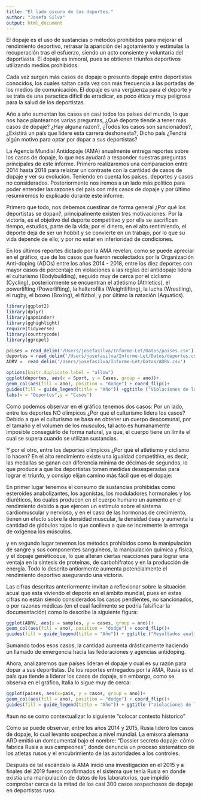 ```yaml
---
title: "El lado oscuro de los deportes."
author: "Josefa Silva"
output: html_document
---
```


El dopaje es el uso de sustancias o métodos prohibidos para mejorar el rendimiento deportivo, retrasar la aparición del agotamiento y estimulas la recuperación tras el esfuerzo, siendo un acto consiente y voluntaria del deportiasta. El dopaje es inmoral, pues se obtienen triunfos deportivos utilizando medios prohibidos.

Cada vez surgen más casos de dopaje o presunto dopaje entre deportistas conocidos, los cuales saltan cada vez con más frecuencia a las portadas de los medios de comunicación. El dopaje es una vergüenza para el deporte y se trata de una paractica dificil de erradicar, es  poco ética y muy peligrosa para la salud de los deportistas.

Año a año aumentan los casos en casi todos los países del mundo, lo que nos hace plantearnos varias preguntas, ¿Qué deporte tiende a tener más casos de dopaje? ¿Hay alguna razon?, ¿Todos los casos son sancionados?, ¿Existirá un país que lidere esta carrera deshonesta?, Dicho país ¿Tendrá algún motivo para optar por dopar a sus deportistas?


La Agencia Mundial Antidopaje (AMA) anualmente entrega reportes sobre los casos de dopaje, lo que nos ayudará a responder nuestras preguntas principales de este informe. Primero realizaremos una comparación entre 2014 hasta 2018 para relaizar un contraste con la cantidad de casos de dopaje y ver su evolución. Teniendo en cuenta los países, deportes y casos no considerados. Posteriormente nos iremos a un lado más politico para poder entender las razones del país con más casos de dopaje y por último resumiremos lo explicado durante este informe.

Primero que todo, nos debemos cuestinar de forma general ¿Por qué los deportistas se dopan?, principalmente existen tres motivaciones: Por la victoria, es el objetivo del deporte competitivo y por ella se sacrifican tiempo, estudios, parte de la vida; por el dinero, en el alto rentimiendo, el deporte deja de ser un hobbit y se convierte en un trabajo, por lo que su vida depende de ello; y por no estar en inferioridad de condiciones.

En los últimos reportes dictado por la AMA revelan, como se puede apreciar en el gráfico, que de los casos que fueron recolectados por la Organización Anti-doping (ADOs) entre los años 2014 - 2018, entre los diez deportes con mayor casos de porcentaje en violaciones a las reglas 
del antidopaje lidera el  culturismo (Bodybuilding), seguido muy de cerca por el ciclismo (Cycling),  posteriormente se encuentran el atletismo (Athletics), el powerlifting (Powerlifting), la halterofilia (Weightlifting),  la lucha (Wrestling), el rugby, el boxeo (Boxing), el fútbol, y por último la natación (Aquatics).


```r
library(ggplot2)
library(dplyr)
library(gapminder)
library(gghighlight)
require(tidyverse)
library(countrycode)
library(ggrepel)

paises = read_delim('/Users/josefasilva/Informe-Let/Datos/paises.csv')
deportes = read_delim('/Users/josefasilva/Informe-Let/Datos/deportes.csv')
ADRV =  read_delim('/Users/josefasilva/Informe-Let/Datos/ADRV.csv')

```


```r
options(knitr.duplicate.label = "allow")
ggplot(deportes, aes(x = Sport, y = Cases, group = ano))+
geom_col(aes(fill = ano), position = "dodge") + coord_flip()+
guides(fill = guide_legend(title = "Año")) +ggtitle ("Violaciones de las reglas antidojape entre los años 2014-2018 \n Top 10 deportes ")+
labs(x = "Deportes",y = "Casos") 

```

Como podemos observar en el gráfico tenemos dos casos:
Por un lado, entre los deportes NO olimpicos ¿Por qué el culturismo lidera los casos? Debido a que el culturismo se basa en obtener un cuerpo descomunal, por el tamaño y el volumen de los musculos, tal acto es  humanamente imposible conseguirlo de forma natural, ya que, el cuerpo tiene un límite el cual se supera cuando se utilizan sustancias.

Y por el otro, entre los deportes olimpicos ¿Por qué el atletismo y ciclismo lo hacen? En el alto rendimiento existe una igualdad competitiva, es decir, las medallas se ganan con diferencia mínima de décimas de segundos, lo que produce a que los deportistas tomen medidas desesperadas para lograr el triunfo, y consigo elijan camino más fácil que es el dopaje: 

En primer lugar tenemos el consumo de sustancias prohibidas como esteroides anabolizantes, los agonistas, los moduladores hormonales y los diuréticos, los cuales producen en el cuerpo humano un aumento en el rendimiento debido a que ejercen un estímulo sobre el sistema cardiomuscular y nervioso, y en el caso de las hormonas de crecimiento, tienen un efecto sobre la densidad muscular, la densidad ósea y aumenta la cantidad de glóbulos rojos lo que conlleva a que se incremente la entrega de oxígenoa los músculos.

y en segundo lugar tenemos los métodos  prohibidos como la manipulación de sangre y sus componentes sanguíneos, la manipulación química y física, y el dopaje genéticoque, lo que alteran ciertas reacciones para lograr una ventaja en la sintesis de proteínas, de carbohifratos y en la producción de energía.
Todo lo descrito antiormente aumenta potencialmente el rendimiento deportivo asegurando una victoria.

Las cifras descritas anteriormente invitan a reflexionar sobre la situación acual que esta viviendo el deporte en el ámbito mundial, pues en estas cifras no están siendo considerados los casos pendientes, no sancionados, o por razones médicas (en el cual facilmente se podría falsificar la documentación) como lo describe la siguiente figura:

```r
ggplot(ADRV, aes(x = samples, y = cases, group = ano))+
geom_col(aes(fill = ano), position = "dodge") + coord_flip()+
guides(fill = guide_legend(title = "Año")) + ggtitle ("Resultados analíticos adversos (AAF) entre los años 2014-2018")
```

Sumando todos esos casos, la cantidad aumenta drásticamente haciendo un llamado de emergencia hacia las federaciones y agencias antidoping.


Ahora, analizaremos que países lideran el dopaje y cual es su razón para dopar a sus deportistas.
De los reportes entregados por la AMA, Rusia es el país que  tiende a liderar los casos de dopaje, sin embargo, como se observa en el gráfico, Italia lo sigue muy de cerca:

```r
ggplot(paises, aes(x=pais, y = casos, group = ano))+
geom_col(aes(fill = ano), position = "dodge") + coord_flip()+
guides(fill = guide_legend(title = "Año")) + ggtitle ("Violaciones de las reglas antidojape entre los años 2014-2018 \n Top 8 Naciones ")
```

#aun no se como contextualizar lo siguiente
"colocar contexto historico"

Como se puede observar, entre los años 2014 y 2015, Rusia lideró los casos de dopaje, lo cual levanto sospechas a nivel mundial. La emisora alemana ARD emitió un domcumental bajo el nombre: "Dossier secreto dopaje: cómo fabrica Rusia a sus campeones", donde denuncia un proceso sistemático de los atletas rusos y el encubrimiento de las autoridades a los controles. 

Después de tal escándalo la AMA inició una investigación en el 2015 y a finales del 2019 fueron confirmados el sistema que tenía Rusia en donde existia una manipulación de datos de los laboratorios, que impidió comprobar cerca de la mitad de los casi 300 casos sospechosos de dopaje en deportistas ruso.






